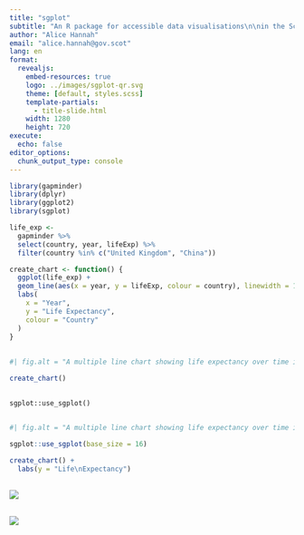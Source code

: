 ```yaml
---
title: "sgplot"
subtitle: "An R package for accessible data visualisations\n\nin the Scottish Government"
author: "Alice Hannah"
email: "alice.hannah@gov.scot"
lang: en
format:
  revealjs: 
    embed-resources: true
    logo: ../images/sgplot-qr.svg
    theme: [default, styles.scss]
    template-partials:
      - title-slide.html
    width: 1280
    height: 720
execute:
  echo: false
editor_options: 
  chunk_output_type: console
---
```


```r
library(gapminder)
library(dplyr)
library(ggplot2)
library(sgplot)

life_exp <- 
  gapminder %>%
  select(country, year, lifeExp) %>%
  filter(country %in% c("United Kingdom", "China"))

create_chart <- function() {
  ggplot(life_exp) +
  geom_line(aes(x = year, y = lifeExp, colour = country), linewidth = 1) +
  labs(
    x = "Year",
    y = "Life Expectancy",
    colour = "Country"
  )
}
```

## {#default-chart data-menu-title="Default ggplot2 chart" .center}

```r
#| fig.alt = "A multiple line chart showing life expectancy over time in China and the United Kingdom. The background is grey, with many white grid lines. Labels have a small font size and the y-axis label is angled. The two data lines are coloured in light blue and pink-orange."

create_chart()
```


## {#use-sgplot data-menu-title="use_sgplot()" .center}

::: {.center-h}
`sgplot::use_sgplot()`
:::


## {#sgplot-chart data-menu-title="sgplot chart" .center}

```r
#| fig.alt = "A multiple line chart showing life expectancy over time in China and the United Kingdom. The background is white, with minimal horizontal grid lines in a light grey colour. All text is horizontal and has a large font size. The two data lines are coloured in turquoise and navy blue."

sgplot::use_sgplot(base_size = 16)

create_chart() +
  labs(y = "Life\nExpectancy")
```


## {#website data-menu-title="Website" .center}

::: {.center-h}
![](../images/sgplot-home.svg){fig-alt="A screenshot of the sgplot website homepage: https://scotgovanalysis.github.io/sqplot. Content includes instructions to install the sgplot package, and links to a function reference page, and articles."}
:::


## {#cookbook data-menu-title="Cookbook" .center}

::: {.center-h}
![](../images/sgplot-cookbook.svg){fig-alt="A screenshot of the sgplot website cookbook: https://scotgovanalysis.github.io/sqplot/articles/cookbook. The table of contents lists the chart types included in the cookbook: line charts, bar charts, histograms, scatterplots, and more."}
:::
